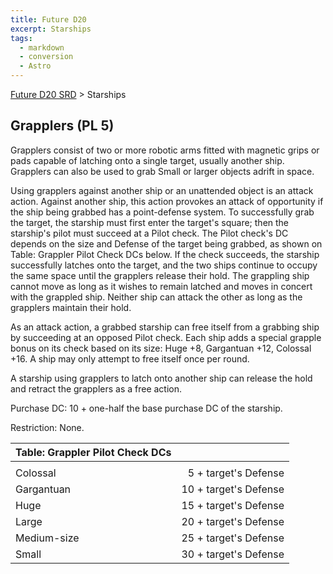 ```yaml
---
title: Future D20
excerpt: Starships
tags:
  - markdown
  - conversion
  - Astro
---
```






[Future D20 SRD]( / ) > Starships




## Grapplers (PL 5)


Grapplers consist of two or more robotic arms fitted with magnetic grips or pads capable of latching onto a single target, usually another ship. Grapplers can also be used to grab Small or larger objects adrift in space.


Using grapplers against another ship or an unattended object is an attack action. Against another ship, this action provokes an attack of opportunity if the ship being grabbed has a point-defense system. To successfully grab the target, the starship must first enter the target's square; then the starship's pilot must succeed at a Pilot check. The Pilot check's DC depends on the size and Defense of the target being grabbed, as shown on Table: Grappler Pilot Check DCs below. If the check succeeds, the starship successfully latches onto the target, and the two ships continue to occupy the same space until the grapplers release their hold. The grappling ship cannot move as long as it wishes to remain latched and moves in concert with the grappled ship. Neither ship can attack the other as long as the grapplers maintain their hold.


As an attack action, a grabbed starship can free itself from a grabbing ship by succeeding at an opposed Pilot check. Each ship adds a special grapple bonus on its check based on its size: Huge +8, Gargantuan +12, Colossal +16. A ship may only attempt to free itself once per round.


A starship using grapplers to latch onto another ship can release the hold and retract the grapplers as a free action.


Purchase DC: 10 + one-half the base purchase DC of the starship.


Restriction: None.


| Table: Grappler Pilot Check DCs |  |
| :--------------------------------- | --: |
|  |  |
| Colossal | 5 + target's Defense |
| Gargantuan | 10 + target's Defense |
| Huge | 15 + target's Defense |
| Large | 20 + target's Defense |
| Medium-size | 25 + target's Defense |
| Small | 30 + target's Defense |




